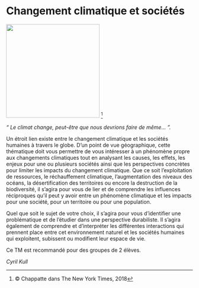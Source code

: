 # Changement climatique et sociétés

::: {.center data-latex=""}
![](images/changement-climatique-et-societes.jpg){height=18em}
^[© Chappatte dans The New York Times, 2018]
:::

\vspace{\stretch{1}}

_" Le climat change, peut-être que nous devrions faire de même… "._

\vspace{\stretch{1}}

Un étroit lien existe entre le changement climatique et les sociétés humaines à travers le globe. D'un point de vue géographique, cette thématique doit vous permettre de vous intéresser à un phénomène propre aux changements climatiques tout en analysant les causes, les effets, les enjeux pour une ou plusieurs sociétés ainsi que les perspectives concrètes pour limiter les impacts du changement climatique. Que ce soit l'exploitation de ressources, le réchauffement climatique, l'augmentation des niveaux des océans, la désertification des territoires ou encore la destruction de la biodiversité, il s'agira pour vous de lier et de comprendre les influences réciproques qu'il peut y avoir entre un phénomène climatique et les impacts pour une société, pour un territoire ou pour une population.

\clearpage

Quel que soit le sujet de votre choix, il s'agira pour vous d'identifier une problématique et de l'étudier dans une perspective durabiliste. Il s'agira également de comprendre et d'interpréter les différentes interactions qui prennent place entre cet environnement naturel et les sociétés humaines qui exploitent, subissent ou modifient leur espace de vie. 

Ce TM est recommandé pour des groupes de 2 élèves. 

::: {.signature data-latex=""}
_Cyril Kull_
:::